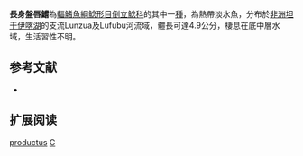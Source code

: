 {{Speciesbox 
| taxon = Chiloglanis productus
| status = LC
| status_system = IUCN3.1
| authority = [[Ng|Ng]] & [[Bailey|Bailey]], 2006
| synonyms = 
}}

'''長身盤唇鱨'''為[[輻鰭魚綱|輻鰭魚綱]][[鯰形目|鯰形目]][[倒立鯰科|倒立鯰科]]的其中一[[種|種]]，為熱帶淡水魚，分布於[[非洲|非洲]][[坦干伊喀湖|坦干伊喀湖]]的支流Lunzua及Lufubu河流域，體長可達4.9公分，棲息在底中層水域，生活習性不明。
==参考文献==
*{{FishBase_species|genus=Chiloglanis|species=productus|year=2015|month=5}}

== 扩展阅读 ==
{{refbegin}}
{{wikispecies-inline|Chiloglanis productus|長身盤唇鱨}}
{{refend}}
{{Taxonbar|from=Q3758698}}

[[Category:盤唇鱨屬|productus]]
[[Category:2006年描述的魚類|C]]